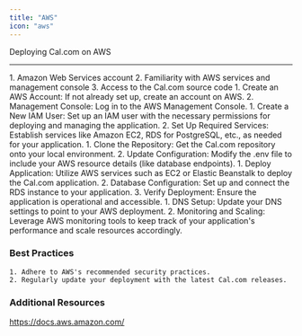 ```yaml
---
title: "AWS"
icon: "aws"
---
```


Deploying Cal.com on AWS
___

<Steps>
  <Step title="Prerequisites">
    1. Amazon Web Services account
    2. Familiarity with AWS services and management console
    3. Access to the Cal.com source code
  </Step>
  <Step title="AWS Environment Setup">
    1. Create an AWS Account: If not already set up, create an account on AWS.
    2. Management Console: Log in to the AWS Management Console.
  </Step>
  <Step title="Creating AWS Resources">
    1. Create a New IAM User: Set up an IAM user with the necessary permissions for deploying and managing the application.
    2. Set Up Required Services: Establish services like Amazon EC2, RDS for PostgreSQL, etc., as needed for your application.
  </Step>
  <Step title="Configuring Cal.com">
    1. Clone the Repository: Get the Cal.com repository onto your local environment.
    2. Update Configuration: Modify the .env file to include your AWS resource details (like database endpoints).
  </Step>
  <Step title="Deploying on AWS">
    1. Deploy Application: Utilize AWS services such as EC2 or Elastic Beanstalk to deploy the Cal.com application.
    2. Database Configuration: Set up and connect the RDS instance to your application.
    3. Verify Deployment: Ensure the application is operational and accessible.
  </Step>
  <Step title="Post-Deployment Steps">
    1. DNS Setup: Update your DNS settings to point to your AWS deployment.
    2. Monitoring and Scaling: Leverage AWS monitoring tools to keep track of your application's performance and scale resources accordingly.
  </Step>
</Steps>

### Best Practices

    1. Adhere to AWS's recommended security practices.
    2. Regularly update your deployment with the latest Cal.com releases.


### Additional Resources

https://docs.aws.amazon.com/